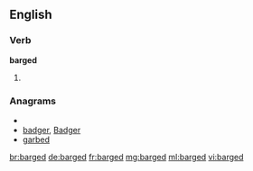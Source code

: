 ==English==

===Verb===
'''barged'''

# {{past of|[[barge]]}}

===Anagrams===
* {{alphagram|abdegr}}
* [[badger#English|badger]], [[Badger#English|Badger]]
* [[garbed#English|garbed]]

[[br:barged]]
[[de:barged]]
[[fr:barged]]
[[mg:barged]]
[[ml:barged]]
[[vi:barged]]